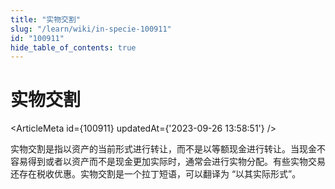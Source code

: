 ```yaml
---
title: "实物交割"
slug: "/learn/wiki/in-specie-100911"
id: "100911"
hide_table_of_contents: true
---
```



# 实物交割

<ArticleMeta id={100911} updatedAt={'2023-09-26 13:58:51'} />
<div className='border-solid border-b border-t-0 my-4 border-[var(--ifm-color-gray-300)]' />

实物交割是指以资产的当前形式进行转让，而不是以等额现金进行转让。当现金不容易得到或者以资产而不是现金更加实际时，通常会进行实物分配。有些实物交易还存在税收优惠。实物交割是一个拉丁短语，可以翻译为 “以其实际形式”。
